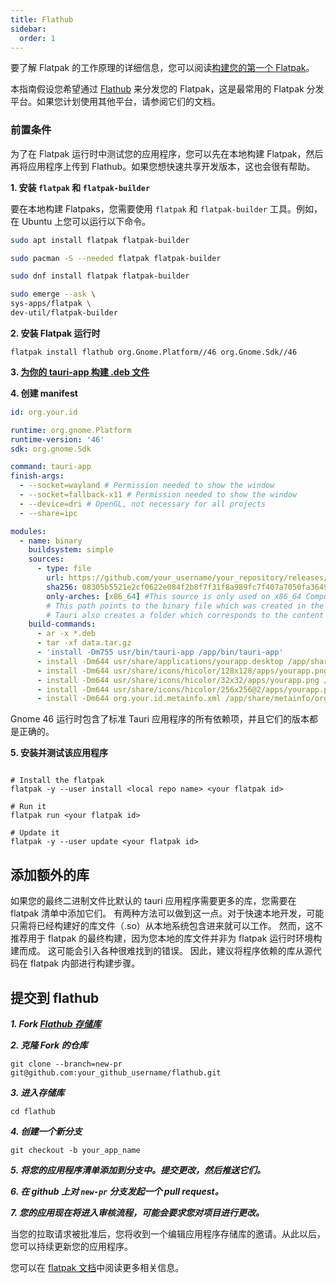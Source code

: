 ```yaml
---
title: Flathub
sidebar:
  order: 1
---
```



要了解 Flatpak 的工作原理的详细信息，您可以阅读[构建您的第一个 Flatpak](https://docs.flatpak.org/en/latest/first-build.html)。

本指南假设您希望通过 [Flathub](https://flathub.org/) 来分发您的 Flatpak，这是最常用的 Flatpak 分发平台。如果您计划使用其他平台，请参阅它们的文档。

### 前置条件

为了在 Flatpak 运行时中测试您的应用程序，您可以先在本地构建 Flatpak，然后再将应用程序上传到 Flathub。如果您想快速共享开发版本，这也会很有帮助。

**1. 安装 `flatpak` 和 `flatpak-builder`**

要在本地构建 Flatpaks，您需要使用 `flatpak` 和 `flatpak-builder` 工具。例如，在 Ubuntu 上您可以运行以下命令。

<Tabs syncKey="distro">
  <TabItem label="Debian">

```sh
sudo apt install flatpak flatpak-builder
```

  </TabItem>
  <TabItem label="Arch">

```sh
sudo pacman -S --needed flatpak flatpak-builder
```

  </TabItem>
  <TabItem label="Fedora">

```sh
sudo dnf install flatpak flatpak-builder
```

  </TabItem>
  <TabItem label="Gentoo">

```sh
sudo emerge --ask \
sys-apps/flatpak \
dev-util/flatpak-builder
```

  </TabItem>
</Tabs>

**2. 安装 Flatpak 运行时**

```shell
flatpak install flathub org.Gnome.Platform//46 org.Gnome.Sdk//46
```

**3. [为你的 tauri-app 构建 .deb 文件](https://deploy-preview-2279--tauri-v2.netlify.app/reference/config/#bundleconfig)**

**4. 创建 manifest**

```yaml
id: org.your.id

runtime: org.gnome.Platform
runtime-version: '46'
sdk: org.gnome.Sdk

command: tauri-app
finish-args:
  - --socket=wayland # Permission needed to show the window
  - --socket=fallback-x11 # Permission needed to show the window
  - --device=dri # OpenGL, not necessary for all projects
  - --share=ipc

modules:
  - name: binary
    buildsystem: simple
    sources:
      - type: file
        url: https://github.com/your_username/your_repository/releases/download/v1.0.1/yourapp_1.0.1_amd64.deb
        sha256: 08305b5521e2cf0622e084f2b8f7f31f8a989fc7f407a7050fa3649facd61469 # This is required if you are using a remote source
        only-arches: [x86_64] #This source is only used on x86_64 Computers
        # This path points to the binary file which was created in the .deb bundle.
        # Tauri also creates a folder which corresponds to the content of the unpacked .deb.
    build-commands:
      - ar -x *.deb
      - tar -xf data.tar.gz
      - 'install -Dm755 usr/bin/tauri-app /app/bin/tauri-app'
      - install -Dm644 usr/share/applications/yourapp.desktop /app/share/applications/org.your.id.desktop
      - install -Dm644 usr/share/icons/hicolor/128x128/apps/yourapp.png /app/share/icons/hicolor/128x128/apps/org.your.id.png
      - install -Dm644 usr/share/icons/hicolor/32x32/apps/yourapp.png /app/share/icons/hicolor/32x32/apps/org.your.id.png
      - install -Dm644 usr/share/icons/hicolor/256x256@2/apps/yourapp.png /app/share/icons/hicolor/256x256@2/apps/org.your.id.png
      - install -Dm644 org.your.id.metainfo.xml /app/share/metainfo/org.your.id.rosary.metainfo.xml
```

Gnome 46 运行时包含了标准 Tauri 应用程序的所有依赖项，并且它们的版本都是正确的。

**5. 安装并测试该应用程序**

```shell

# Install the flatpak
flatpak -y --user install <local repo name> <your flatpak id>

# Run it
flatpak run <your flatpak id>

# Update it
flatpak -y --user update <your flatpak id>
```

## 添加额外的库

如果您的最终二进制文件比默认的 tauri 应用程序需要更多的库，您需要在 flatpak 清单中添加它们。
有两种方法可以做到这一点。对于快速本地开发，可能只需将已经构建好的库文件（.so）从本地系统包含进来就可以工作。
然而，这不推荐用于 flatpak 的最终构建，因为您本地的库文件并非为 flatpak 运行时环境构建而成。
这可能会引入各种很难找到的错误。
因此，建议将程序依赖的库从源代码在 flatpak 内部进行构建步骤。

## 提交到 flathub

**_1. Fork [Flathub 存储库](https://github.com/flathub/flathub/fork)_**

**_2. 克隆 Fork 的仓库_**

```shell
git clone --branch=new-pr git@github.com:your_github_username/flathub.git
```

**_3. 进入存储库_**

```shell
cd flathub
```

**_4. 创建一个新分支_**

```shell
git checkout -b your_app_name
```

**_5. 将您的应用程序清单添加到分支中。提交更改，然后推送它们。_**

**_6. 在 github 上对 `new-pr` 分支发起一个 pull request。_**

**_7. 您的应用现在将进入审核流程，可能会要求您对项目进行更改。_**

当您的拉取请求被批准后，您将收到一个编辑应用程序存储库的邀请。从此以后，您可以持续更新您的应用程序。

您可以在 [flatpak 文档](https://docs.flatpak.org/en/latest/dependencies.html#bundling)中阅读更多相关信息。
